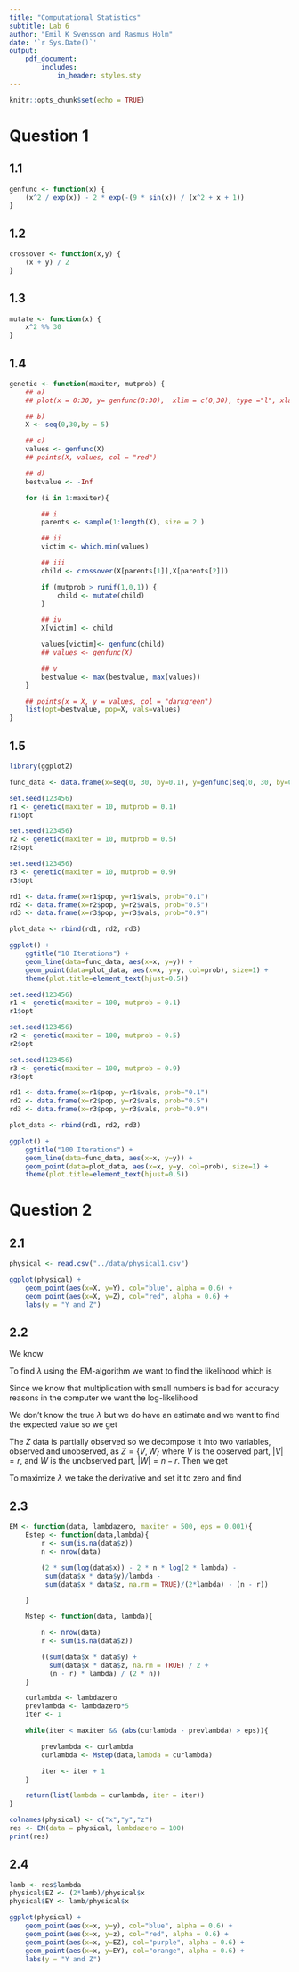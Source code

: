 ```yaml
---
title: "Computational Statistics"
subtitle: Lab 6
author: "Emil K Svensson and Rasmus Holm"
date: '`r Sys.Date()`'
output:
    pdf_document:
        includes:
            in_header: styles.sty
---
```


```r
knitr::opts_chunk$set(echo = TRUE)
```

# Question 1

## 1.1

```r
genfunc <- function(x) {
    (x^2 / exp(x)) - 2 * exp(-(9 * sin(x)) / (x^2 + x + 1))
}
```

## 1.2

```r
crossover <- function(x,y) {
    (x + y) / 2
}
```

## 1.3

```r
mutate <- function(x) {
    x^2 %% 30
}
```

## 1.4

```r
genetic <- function(maxiter, mutprob) {
    ## a)
    ## plot(x = 0:30, y= genfunc(0:30),  xlim = c(0,30), type ="l", xlab="", ylab="")

    ## b)
    X <- seq(0,30,by = 5)

    ## c)
    values <- genfunc(X)
    ## points(X, values, col = "red")

    ## d)
    bestvalue <- -Inf

    for (i in 1:maxiter){

        ## i
        parents <- sample(1:length(X), size = 2 )

        ## ii
        victim <- which.min(values)

        ## iii
        child <- crossover(X[parents[1]],X[parents[2]])

        if (mutprob > runif(1,0,1)) {
            child <- mutate(child)
        }

        ## iv
        X[victim] <- child

        values[victim]<- genfunc(child)
        ## values <- genfunc(X)

        ## v
        bestvalue <- max(bestvalue, max(values))
    }

    ## points(x = X, y = values, col = "darkgreen")
    list(opt=bestvalue, pop=X, vals=values)
}
```

## 1.5

```r
library(ggplot2)

func_data <- data.frame(x=seq(0, 30, by=0.1), y=genfunc(seq(0, 30, by=0.1)))

set.seed(123456)
r1 <- genetic(maxiter = 10, mutprob = 0.1)
r1$opt

set.seed(123456)
r2 <- genetic(maxiter = 10, mutprob = 0.5)
r2$opt

set.seed(123456)
r3 <- genetic(maxiter = 10, mutprob = 0.9)
r3$opt

rd1 <- data.frame(x=r1$pop, y=r1$vals, prob="0.1")
rd2 <- data.frame(x=r2$pop, y=r2$vals, prob="0.5")
rd3 <- data.frame(x=r3$pop, y=r3$vals, prob="0.9")

plot_data <- rbind(rd1, rd2, rd3)

ggplot() +
    ggtitle("10 Iterations") +
    geom_line(data=func_data, aes(x=x, y=y)) +
    geom_point(data=plot_data, aes(x=x, y=y, col=prob), size=1) +
    theme(plot.title=element_text(hjust=0.5))
```

```r
set.seed(123456)
r1 <- genetic(maxiter = 100, mutprob = 0.1)
r1$opt

set.seed(123456)
r2 <- genetic(maxiter = 100, mutprob = 0.5)
r2$opt

set.seed(123456)
r3 <- genetic(maxiter = 100, mutprob = 0.9)
r3$opt

rd1 <- data.frame(x=r1$pop, y=r1$vals, prob="0.1")
rd2 <- data.frame(x=r2$pop, y=r2$vals, prob="0.5")
rd3 <- data.frame(x=r3$pop, y=r3$vals, prob="0.9")

plot_data <- rbind(rd1, rd2, rd3)

ggplot() +
    ggtitle("100 Iterations") +
    geom_line(data=func_data, aes(x=x, y=y)) +
    geom_point(data=plot_data, aes(x=x, y=y, col=prob), size=1) +
    theme(plot.title=element_text(hjust=0.5))
```

\newpage

# Question 2

## 2.1

```r
physical <- read.csv("../data/physical1.csv")
```

```r
ggplot(physical) +
    geom_point(aes(x=X, y=Y), col="blue", alpha = 0.6) +
    geom_point(aes(x=X, y=Z), col="red", alpha = 0.6) +
    labs(y = "Y and Z")
```

## 2.2
We know

\begin{align*}
Y_{i} &\sim \exp(X_{i} / \lambda), \\
Z_{i} &\sim \exp(X_{i} / (2 \lambda)).
\end{align*}

To find $\lambda$ using the EM-algorithm we want to find the likelihood which is

\begin{align*}
l(\lambda)
&= P(\lambda | X, Y, Z) \\
&= \prod_{i=1}^{n}
\frac{x_{i}}{\lambda} \exp \left(- \frac{x_{i}}{\lambda} y_{i} \right)
\frac{x_{i}}{2\lambda} \exp \left(- \frac{x_{i}}{2 \lambda} y_{i} \right) \\
&= \prod_{i=1}^{n}
\frac{x_{i}}{2 \lambda^2}
\exp \left(- \frac{x_{i}}{\lambda} \left( y_{i} + \frac{z_{i}}{2} \right) \right).
\end{align*}

Since we know that multiplication with small numbers is bad for accuracy reasons in the computer we want the log-likelihood

\begin{align*}
L(\lambda)
&= \sum_{i=1}^{n}
\log \left( \frac{x_{i}}{2 \lambda^2} \exp \left(- \frac{x_{i}}{\lambda} \left( y_{i} + \frac{z_{i}}{2} \right) \right) \right) \\
&= \sum_{i=1}^{n}
\left( \log(x_{i}^2) - 2n \log(2 \lambda) - \frac{x_{i}}{\lambda} \left( y_{i} + \frac{z_{i}}{2} \right) \right) \\
&=
2 \sum_{i=1}^{n} \log(x_{i}) -
2n \log(2 \lambda) -
\sum_{i=1}^{n} \frac{x_{i}}{\lambda} \left( y_{i} + \frac{z_{i}}{2} \right).
\end{align*}

We don't know the true $\lambda$ but we do have an estimate and we want to find the expected value so we get

\begin{align*}
\E \left[ L(\lambda) | X, Y, Z, \lambda_{k} \right]
&=
2 \sum_{i=1}^{n} \log(x_{i}) -
2n \log(2 \lambda) -
\E \left[ \sum_{i=1}^{n} \frac{x_{i}}{\lambda} \left( y_{i} + \frac{z_{i}}{2} \right) | X, Y, Z, \lambda_{k}\right].
\end{align*}

The $Z$ data is partially observed so we decompose it into two variables, observed and unobserved, as $Z = \{ V, W \}$ where $V$ is the observed part, $|V| = r$, and $W$ is the unobserved part, $|W| = n - r$. Then we get

\begin{align*}
\E \left[ L(\lambda) | X, Y, V, \lambda_{k} \right]
&=
2 \sum_{i=1}^{n} \log(x_{i}) -
2n \log(2 \lambda) -
\sum_{i=1}^{n} \frac{x_{i}}{\lambda} y_{i} -
\sum_{i=1}^{r} \frac{x_{i}}{2 \lambda} v_{i} -
\sum_{i=r+1}^{n} \frac{x_{i}}{2 \lambda} \E \left[ w_{i} | X, Y, V, \lambda_{k} \right] \\
&=
2 \sum_{i=1}^{n} \log(x_{i}) -
2n \log(2 \lambda) -
\sum_{i=1}^{n} \frac{x_{i}}{\lambda} y_{i} -
\sum_{i=1}^{r} \frac{x_{i}}{2 \lambda} v_{i} -
\sum_{i=r+1}^{n} \frac{x_{i}}{2 \lambda} \frac{2 \lambda_{k}}{x_{i}} \\
&=
2 \sum_{i=1}^{n} \log(x_{i}) -
2n \log(2 \lambda) -
\sum_{i=1}^{n} \frac{x_{i}}{\lambda} y_{i} -
\sum_{i=1}^{r} \frac{x_{i}}{2 \lambda} v_{i} -
(n - k) \frac{\lambda_{k}}{\lambda}
\end{align*}

To maximize $\lambda$ we take the derivative and set it to zero and find

\begin{align*}
\lambda &=
\frac{1}{2n} \left( \sum_{i=1}^{n} x_{i} y_{i} + \frac{1}{2} \sum_{i=1}^{r} x_{i} z_{i} + (n - r) \lambda_k \right)
\end{align*}

## 2.3

```r
EM <- function(data, lambdazero, maxiter = 500, eps = 0.001){
    Estep <- function(data,lambda){
        r <- sum(is.na(data$z))
        n <- nrow(data)

        (2 * sum(log(data$x)) - 2 * n * log(2 * lambda) -
         sum(data$x * data$y)/lambda -
         sum(data$x * data$z, na.rm = TRUE)/(2*lambda) - (n - r))

    }

    Mstep <- function(data, lambda){

        n <- nrow(data)
        r <- sum(is.na(data$z))

        ((sum(data$x * data$y) +
          sum(data$x * data$z, na.rm = TRUE) / 2 +
          (n - r) * lambda) / (2 * n))
    }

    curlambda <- lambdazero
    prevlambda <- lambdazero*5
    iter <- 1

    while(iter < maxiter && (abs(curlambda - prevlambda) > eps)){

        prevlambda <- curlambda
        curlambda <- Mstep(data,lambda = curlambda)

        iter <- iter + 1
    }

    return(list(lambda = curlambda, iter = iter))
}

colnames(physical) <- c("x","y","z")
res <- EM(data = physical, lambdazero = 100)
print(res)
```

## 2.4

```r
lamb <- res$lambda
physical$EZ <- (2*lamb)/physical$x
physical$EY <- lamb/physical$x

ggplot(physical) +
    geom_point(aes(x=x, y=y), col="blue", alpha = 0.6) +
    geom_point(aes(x=x, y=z), col="red", alpha = 0.6) +
    geom_point(aes(x=x, y=EZ), col="purple", alpha = 0.6) +
    geom_point(aes(x=x, y=EY), col="orange", alpha = 0.6) +
    labs(y = "Y and Z")
```
